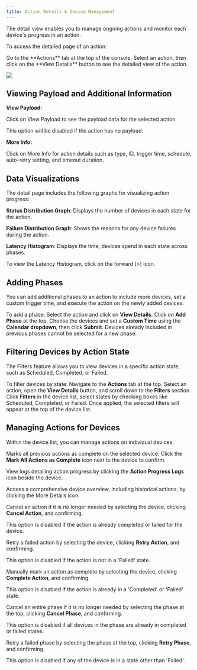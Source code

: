 ```yaml
---
title: Action Details & Device Management
---
```


The detail view enables you to manage ongoing actions and monitor each device's progress in an action.

To access the detailed page of an action: 

<Steps> 
<Step title="Access Actions Tab"> Go to the **Actions** tab at the top of the console. </Step> 
<Step title="View Devices List"> Select an action, then click on the **View Details** button to see the detailed view of the action. </Step> 
</Steps>

![](https://usercontent.clueso.io/1f4455e0-789e-4beb-8cd9-4dac96bc47e4/aa67c80f-6e9a-4d8d-8e99-e92205eac0f4/36ce91f7-19c5-4f6a-a6d9-5260c73a0989/images/7171b5c3-dc81-41a9-bd20-307a762ac435.gif)

## Viewing Payload and Additional Information

**View Payload:** 

Click on View Payload to see the payload data for the selected action.

<Note>This option will be disabled if the action has no payload.</Note>

**More Info:**

Click on More Info for action details such as type, ID, trigger time, schedule, auto-retry setting, and timeout duration.

## Data Visualizations
The detail page includes the following graphs for visualizing action progress:

**Status Distribution Graph**: Displays the number of devices in each state for the action.

**Failure Distribution Graph**: Shows the reasons for any device failures during the action.

**Latency Histogram**: Displays the time, devices spend in each state across phases. 

<Note>To view the Latency Histogram, click on the forward (>) icon.</Note>

## Adding Phases
You can add additional phases to an action to include more devices, set a custom trigger time, and execute the action on the newly added devices.

To add a phase: 
<Steps> 
<Step title="Access Detailed Action"> Select the action and click on **View Details**. </Step> 
<Step title="Click Add Phase"> Click on **Add Phase** at the top. </Step> 
<Step title="Fill Details"> Choose the devices and set a **Custom Time** using the **Calendar dropdown**, then click **Submit**. </Step> 
</Steps> 
<Warning>Devices already included in previous phases cannot be selected for a new phase.</Warning>

## Filtering Devices by Action State
The Filters feature allows you to view devices in a specific action state, such as Scheduled, Completed, or Failed.

To filter devices by state: 
<Steps> 
<Step title="Access Actions Tab"> Navigate to the **Actions** tab at the top. </Step> 
<Step title="View Filters Section"> Select an action, open the **View Details** button, and scroll down to the **Filters** section. </Step> 
<Step title="Apply Filters"> Click **Filters** in the device list, select states by checking boxes like Scheduled, Completed, or Failed. </Step> 
</Steps> 
Once applied, the selected filters will appear at the top of the device list.

## Managing Actions for Devices

Within the device list, you can manage actions on individual devices:

<AccordionGroup>
<Accordion title="Mark All Actions as Complete">

Marks all previous actions as complete on the selected device. Click the **Mark All Actions as Complete** icon next to the device to confirm.

</Accordion>

<Accordion title="Action Progress Logs">

View logs detailing action progress by clicking the **Action Progress Logs** icon beside the device.
</Accordion>

<Accordion title="More Details">

Access a comprehensive device overview, including historical actions, by clicking the More Details icon.
</Accordion>

<Accordion title="Cancel Action">

Cancel an action if it is no longer needed by selecting the device, clicking **Cancel Action**, and confirming. 

<Note>This option is disabled if the action is already completed or failed for the device.</Note>
</Accordion>

<Accordion title="Retry Action">

Retry a failed action by selecting the device, clicking **Retry Action**, and confirming. 

<Note>This option is disabled if the action is not in a 'Failed' state.</Note>
</Accordion>

<Accordion title="Complete Action">

Manually mark an action as complete by selecting the device, clicking **Complete Action**, and confirming. 

<Note>This option is disabled if the action is already in a 'Completed' or 'Failed' state.</Note>
</Accordion>

<Accordion title="Cancel Phase">

Cancel an entire phase if it is no longer needed by selecting the phase at the top, clicking **Cancel Phase**, and confirming. 

<Note>This option is disabled if all devices in the phase are already in completed or failed states.</Note>
</Accordion>

<Accordion title="Retry Phase">

Retry a failed phase by selecting the phase at the top, clicking **Retry Phase**, and confirming. 

<Note>This option is disabled if any of the device is in a state other than 'Failed'.</Note>
</Accordion>

</AccordionGroup>